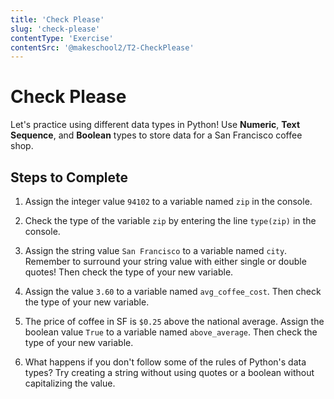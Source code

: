 ```yaml
---
title: 'Check Please'
slug: 'check-please'
contentType: 'Exercise'
contentSrc: '@makeschool2/T2-CheckPlease'
---
```


# Check Please

Let's practice using different data types in Python! Use **Numeric**, **Text Sequence**, and **Boolean** types to store data for a San Francisco coffee shop.

## Steps to Complete

1. Assign the integer value `94102` to a variable named `zip` in the console.

2. Check the type of the variable `zip` by entering the line `type(zip)` in the console.

3. Assign the string value `San Francisco` to a variable named `city`. Remember to surround your string value with either single or double quotes! Then check the type of your new variable.

4. Assign the value `3.60` to a variable named `avg_coffee_cost`. Then check the type of your new variable.

5. The price of coffee in SF is `$0.25` above the national average. Assign the boolean value `True` to a variable named `above_average`. Then check the type of your new variable.

6. What happens if you don't follow some of the rules of Python's data types? Try creating a string without using quotes or a boolean without capitalizing the value.
